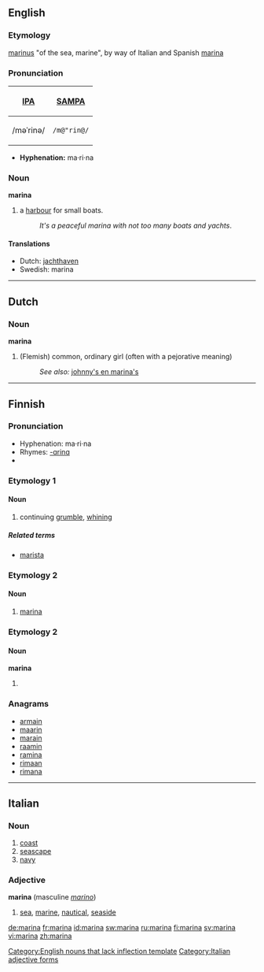 ==English==

===Etymology===
{{L.}} [[marinus]] "of the sea, marine", by way of Italian and Spanish [[marina#Italian|marina]]

===Pronunciation===
{| border=1 cellpadding=5
! [[w:International Phonetic Alphabet|IPA]] !! [[w:SAMPA|SAMPA]]
|-
| /məˈrinə/ || <tt>/m@"rin@/</tt>
|}

*'''Hyphenation:''' ma·ri·na

===Noun===
'''marina'''[[Category:English nouns that lack inflection template]]

# a [[harbour]] for small boats.
#:''It's a peaceful marina with not too many boats and yachts''.

====Translations====
*Dutch: [[jachthaven]]
*Swedish: marina

----

==Dutch==

===Noun===
'''marina''' {{f}}

# (Flemish) common, ordinary girl (often with a pejorative meaning)
#:''See also:'' [[johnny's en marina's]]

----

==Finnish==

===Pronunciation===
*Hyphenation: ma·ri·na
*Rhymes: [[Rhymes:Finnish:-ɑrinɑ|-ɑrinɑ]]
*{{IPA|lang=fi|[ˈmɑrinɑ]}}

===Etymology 1===

====Noun====
{{fi-noun|marin|type=sitruuna}}

#continuing [[grumble]], [[whining]]

=====Related terms=====
*[[marista]]

===Etymology 2===

====Noun====
{{fi-noun|marin|type=sitruuna}}

#[[#English|marina]]

===Etymology 2===

====Noun====
'''marina'''

#{{fi-form of|mari|case=essive}}

===Anagrams===
*[[armain]]
*[[maarin]]
*[[marain]]
*[[raamin]]
*[[ramina]]
*[[rimaan]]
*[[rimana]]

----

==Italian==

===Noun===
{{it-noun|marin|f|a|e}}

# [[coast]]
# [[seascape]]
# [[navy]]

===Adjective===
'''marina''' {{f}}  (masculine ''[[marino]]'')

# [[sea]], [[marine]], [[nautical]], [[seaside]]

[[Category:Italian adjective forms]]

[[de:marina]]
[[fr:marina]]
[[id:marina]]
[[sw:marina]]
[[ru:marina]]
[[fi:marina]]
[[sv:marina]]
[[vi:marina]]
[[zh:marina]]